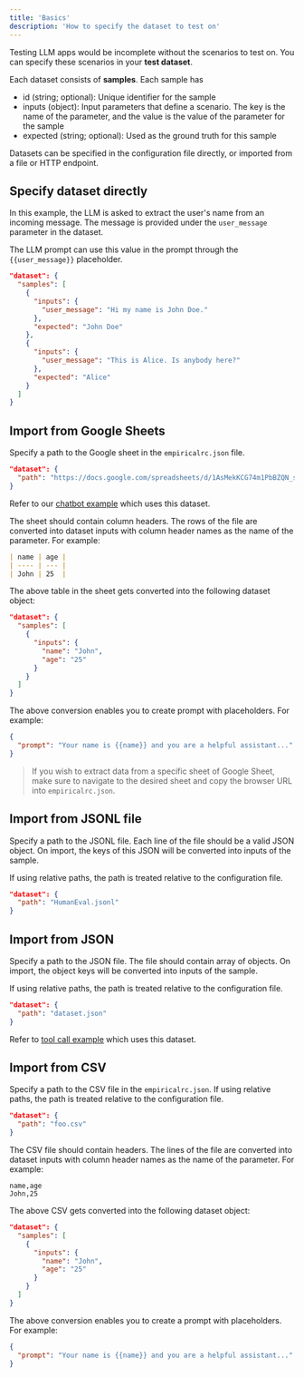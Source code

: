 ```yaml
---
title: 'Basics'
description: 'How to specify the dataset to test on'
---
```


Testing LLM apps would be incomplete without the scenarios to test on. You
can specify these scenarios in your **test dataset**.

Each dataset consists of **samples**. Each sample has

- id (string; optional): Unique identifier for the sample
- inputs (object): Input parameters that define a scenario. The key is the
  name of the parameter, and the value is the value of the parameter for the sample
- expected (string; optional): Used as the ground truth for this sample

Datasets can be specified in the configuration file directly, or imported from
a file or HTTP endpoint.

## Specify dataset directly

In this example, the LLM is asked to extract the user's name from an incoming message. The
message is provided under the `user_message` parameter in the dataset.

The LLM prompt can use this value in the prompt through the `{{user_message}}` placeholder.

```json
"dataset": {
  "samples": [
    {
      "inputs": {
        "user_message": "Hi my name is John Doe."
      },
      "expected": "John Doe"
    },
    {
      "inputs": {
        "user_message": "This is Alice. Is anybody here?"
      },
      "expected": "Alice"
    }
  ]
}
```

## Import from Google Sheets
Specify a path to the Google sheet in the `empiricalrc.json` file.

```json empiricalrc.json
"dataset": {
  "path": "https://docs.google.com/spreadsheets/d/1AsMekKCG74m1PbBZQN_sEJgaW0b9Xarg4ms4mhG3i5k"
}
```
Refer to our [chatbot example](https://github.com/empirical-run/empirical/tree/main/examples/chatbot) which uses this dataset.

The sheet should contain column headers.
The rows of the file are converted into dataset inputs with column header names as the name of the parameter. For example:

```md
| name | age |
| ---- | --- |
| John | 25  |
```

The above table in the sheet gets converted into the following dataset object: 
```json
"dataset": {
  "samples": [
    {
      "inputs": {
        "name": "John",
        "age": "25"
      }
    }
  ]
}
```

The above conversion enables you to create prompt with placeholders. For example: 
```json empiricalrc.json
{
  "prompt": "Your name is {{name}} and you are a helpful assistant..."
}
```

> If you wish to extract data from a specific sheet of Google Sheet, make sure to navigate to the desired sheet and copy the browser URL into `empiricalrc.json`.

## Import from JSONL file

Specify a path to the JSONL file. Each line of the file should be a valid JSON object.
On import, the keys of this JSON will be converted into inputs of the sample.

If using relative paths, the path is treated relative to the configuration file.

```json
"dataset": {
  "path": "HumanEval.jsonl"
}
```

## Import from JSON

Specify a path to the JSON file. The file should contain array of objects.
On import, the object keys will be converted into inputs of the sample.

If using relative paths, the path is treated relative to the configuration file.

```json
"dataset": {
  "path": "dataset.json"
}
```
Refer to [tool call example](https://github.com/empirical-run/empirical/tree/main/examples/tool_calls) which uses this dataset.

## Import from CSV
Specify a path to the CSV file in the `empiricalrc.json`. If using relative paths, the path is treated relative to the configuration file.

```json
"dataset": {
  "path": "foo.csv"
}
```

The CSV file should contain headers.
The lines of the file are converted into dataset inputs with column header names as the name of the parameter. For example:
```csv foo.csv
name,age
John,25
```
The above CSV gets converted into the following dataset object: 
```json
"dataset": {
  "samples": [
    {
      "inputs": {
        "name": "John",
        "age": "25"
      }
    }
  ]
}
```

The above conversion enables you to create a prompt with placeholders. For example: 
```json
{
  "prompt": "Your name is {{name}} and you are a helpful assistant..."
}
```





